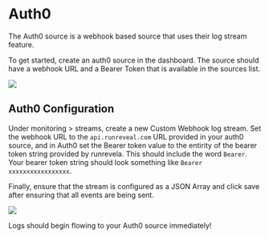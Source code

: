 # Auth0

The Auth0 source is a webhook based source that uses their log stream feature.

To get started, create an auth0 source in the dashboard. The source should have a webhook URL and a Bearer Token that is
available in the sources list.

<img src="/auth0-1.png"/>

## Auth0 Configuration

Under monitoring > streams, create a new Custom Webhook log stream. Set the webhook URL to the `api.runreveal.com` URL
provided in your auth0 source, and in Auth0 set the Bearer token value to the entirity of the bearer token string provided by
runrevela. This should include the word `Bearer`. Your bearer token string should look something like `Bearer xxxxxxxxxxxxxxxxx`.

Finally, ensure that the stream is configured as a JSON Array and click save after ensuring that all events are being sent.

<img src="/auth0-2.png"/>

Logs should begin flowing to your Auth0 source immediately!

